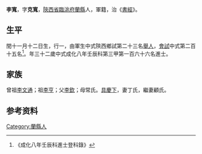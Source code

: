 {{Otheruses|other=名为李寬的其他人物|李寬}}
{{明清人物信息框
| 姓名 = 李寬
| 原名 =
| 圖片名稱= 
| 圖片大小 =
| 圖片說明 = 
| 最高職務 =
| 國家 = 大明 
| 爵位 =
| 籍貫 = [[陝西省|陝西省]][[臨洮府|臨洮府]][[蘭縣|蘭縣]]
| 族裔 = 
| 旗籍 = 
| 字號 = 
| 諡號 =
| 出生日期 = 閏十一月十二日
| 出生地點 =
| 逝世日期 = 
| 逝世地點 =
| 墓葬 =
| 配偶 = 丁氏顧氏
| 親屬 = 曾祖[[李文通|李文通]]，祖[[李亨|李亨]]，父[[李欽|李欽]]，母常氏
| 出身 =
* 成化八年壬辰科進士
| 經歷 =
| 著作 =  
*
*
*
}}
'''李寬'''{{BD|1441年||1500年||}}，字'''克寬'''，[[陝西省|陝西省]][[臨洮府|臨洮府]][[蘭縣|蘭縣]]人，軍籍，治《[[書經|書經]]》。

== 生平 ==
閏十一月十二日生，行一，由軍生中式陝西鄉試第二十三名[[舉人|舉人]]，[[會試|會試]]中式第二百十五名<ref>《成化八年壬辰科進士登科錄》</ref>。年三十二歲中式成化八年壬辰科第三甲第一百六十六名進士。

== 家族 ==
曾祖[[李文通|李文通]]；祖[[李亨|李亨]]；父[[李欽|李欽]]；母常氏。[[具慶下|具慶下]]，妻丁氏，繼妻顧氏。

== 参考资料 ==
{{reflist}}

{{成化八年壬辰科殿试金榜}}

{{Authority control}}

{{DEFAULTSORT:}}
[[Category:蘭縣人|Category:蘭縣人]]


{{明朝人物小作品}}